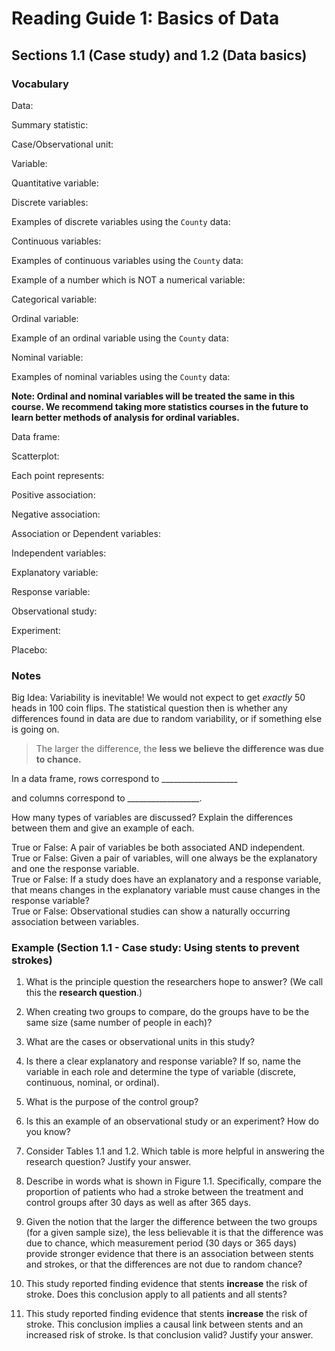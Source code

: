 # Reading Guide 1: Basics of Data

\setstretch{1.25}

## Sections 1.1 (Case study) and 1.2 (Data basics) {-}

### Vocabulary {-}

Data:
\rgs

Summary statistic:
\rgs

Case/Observational unit:
\rgs

Variable:
\rgs

\rgi Quantitative variable:
\rgs

\rgi Discrete variables:
\rgs

\rgi \rgi Examples of discrete variables using the `County` data: 
\rgs

\rgi Continuous variables:
\rgs

\rgi \rgi Examples of continuous variables using the `County` data: 
\rgs

Example of a number which is NOT a numerical variable: 
\rgs

Categorical variable:
\rgs

\rgi Ordinal variable:
\rgs

\rgi \rgi Example of an ordinal variable using the `County` data:
\rgs

\rgi Nominal variable:
\rgs

\rgi \rgi Examples of nominal variables using the `County` data:

\rgs

**Note: Ordinal and nominal variables will be treated the same in this course.  We recommend taking more statistics courses in the future to learn better methods of analysis for ordinal variables.**

Data frame:
\rgs

Scatterplot:
\rgs
	
\rgi Each point represents:  

\rgi Positive association:  

\rgi Negative association:   

Association or Dependent variables:
\rgs

Independent variables:
\rgs

Explanatory variable:
\rgs

Response variable:
\rgs

Observational study:
\rgs

Experiment:
\rgs

Placebo:
\rgs

### Notes {-}

Big Idea: Variability is inevitable!  We would not expect to get _exactly_ 50 heads in 100 coin flips.  The statistical question then is whether any differences found in data are due to random variability, or if something else is going on.  

> The larger the difference, the **less we believe the difference was due to chance.**

In a data frame, rows correspond to ___________________ 

and columns correspond to __________________.

How many types of variables are discussed?  Explain the differences between them and give an example of each.
\rgs
\rgs
\newpage

True or False: A pair of variables be both associated AND independent.  
True or False: Given a pair of variables, will one always be the explanatory and one the response variable.  
True or False: If a study does have an explanatory and a response variable, that means changes in the explanatory variable must cause changes in the response variable?  
True or False: Observational studies can show a naturally occurring association between variables.  

### Example (Section 1.1 - Case study: Using stents to prevent strokes) {-}

1.	What is the principle question the researchers hope to answer?  (We call this the **research question**.)
\rgs
\rgs


2.	When creating two groups to compare, do the groups have to be the same size (same number of people in each)?
\rgs
\rgs

3.	What are the cases or observational units in this study?
\rgs
\rgs


4.	Is there a clear explanatory and response variable?  If so, name the variable in each role and determine the type of variable (discrete, continuous, nominal, or ordinal).
\rgs
\rgs


5.	What is the purpose of the control group?
\rgs
\rgs


6.	Is this an example of an observational study or an experiment?  How do you know?
\rgs
\rgs



7.	Consider Tables 1.1 and 1.2.  Which table is more helpful in answering the research question?  Justify your answer.
\rgs
\rgs


8.	Describe in words what is shown in Figure 1.1.  Specifically, compare the proportion of patients who had a stroke between the treatment and control groups after 30 days as well as after 365 days.
\rgs
\rgs



9.	Given the notion that the larger the difference between the two groups (for a given sample size), the less believable it is that the difference was due to chance, which measurement period (30 days or 365 days) provide stronger evidence that there is an association between stents and strokes, or that the differences are not due to random chance?
\rgs
\rgs


10.	This study reported finding evidence that stents **increase** the risk of stroke.  Does this conclusion apply to all patients and all stents?
\rgs
\rgs

11.	This study reported finding evidence that stents **increase** the risk of stroke.  This conclusion implies a causal link between stents and an increased risk of stroke.  Is that conclusion valid?  Justify your answer.
